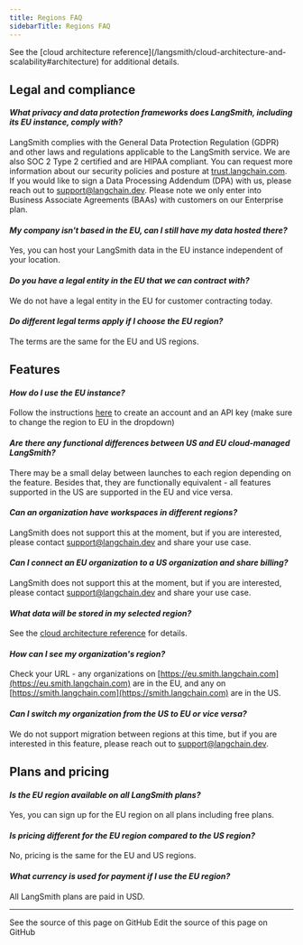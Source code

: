 ```yaml
---
title: Regions FAQ
sidebarTitle: Regions FAQ
---
```


<Note>
See the [cloud architecture reference](/langsmith/cloud-architecture-and-scalability#architecture) for additional details.
</Note>

## Legal and compliance

#### *What privacy and data protection frameworks does LangSmith, including its EU instance, comply with?*

LangSmith complies with the General Data Protection Regulation (GDPR) and other laws and regulations applicable to the LangSmith service. We are also SOC 2 Type 2 certified and are HIPAA compliant. You can request more information about our security policies and posture at [trust.langchain.com](https://trust.langchain.com). If you would like to sign a Data Processing Addendum (DPA) with us, please reach out to [support@langchain.dev](mailto:support@langchain.dev). Please note we only enter into Business Associate Agreements (BAAs) with customers on our Enterprise plan.

#### *My company isn't based in the EU, can I still have my data hosted there?*

Yes, you can host your LangSmith data in the EU instance independent of your location.

#### *Do you have a legal entity in the EU that we can contract with?*

We do not have a legal entity in the EU for customer contracting today.

#### *Do different legal terms apply if I choose the EU region?*

The terms are the same for the EU and US regions.

## Features

#### *How do I use the EU instance?*

Follow the instructions [here](/langsmith/create-account-api-key) to create an account and an API key (make sure to change the region to EU in the dropdown)

#### *Are there any functional differences between US and EU cloud-managed LangSmith?*

There may be a small delay between launches to each region depending on the feature. Besides that, they are functionally equivalent - all features supported in the US are supported in the EU and vice versa.

#### *Can an organization have workspaces in different regions?*

LangSmith does not support this at the moment, but if you are interested, please contact [support@langchain.dev](mailto:support@langchain.dev) and share your use case.

#### *Can I connect an EU organization to a US organization and share billing?*

LangSmith does not support this at the moment, but if you are interested, please contact [support@langchain.dev](mailto:support@langchain.dev) and share your use case.

#### *What data will be stored in my selected region?*

See the [cloud architecture reference](/langsmith/cloud-architecture-and-scalability#architecture) for details.

#### *How can I see my organization's region?*

Check your URL - any organizations on [https://eu.smith.langchain.com](https://eu.smith.langchain.com) are in the EU, and any on [https://smith.langchain.com](https://smith.langchain.com) are in the US.

#### *Can I switch my organization from the US to EU or vice versa?*

We do not support migration between regions at this time, but if you are interested in this feature, please reach out to [support@langchain.dev](mailto:support@langchain.dev).

## Plans and pricing

#### *Is the EU region available on all LangSmith plans?*

Yes, you can sign up for the EU region on all plans including free plans.

#### *Is pricing different for the EU region compared to the US region?*

No, pricing is the same for the EU and US regions.

#### *What currency is used for payment if I use the EU region?*

All LangSmith plans are paid in USD.

---

<CardGroup cols={2}>
  <Card title="View Source" icon="eye" href="https://github.com/langchain-ai/docs/blob/main/src/langsmith/regions-faq.mdx">
    See the source of this page on GitHub
  </Card>
  <Card title="Edit Source" icon="pen-to-square" href="https://github.com/langchain-ai/docs/edit/main/src/langsmith/regions-faq.mdx">
    Edit the source of this page on GitHub
  </Card>
</CardGroup>
